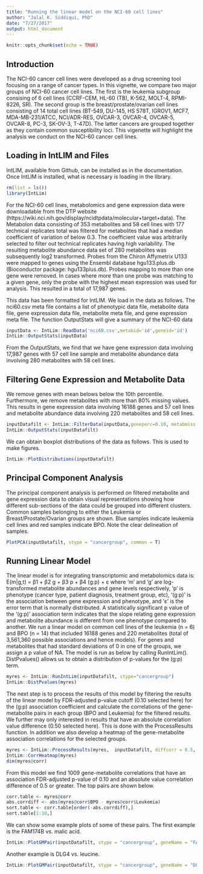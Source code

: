 ```yaml
---
title: "Running the linear model on the NCI-60 cell lines"
author: "Jalal K. Siddiqui, PhD"
date: "7/27/2017"
output: html_document
---
```


```r
knitr::opts_chunk$set(echo = TRUE)
```

## Introduction

The NCI-60 cancer cell lines were developed as a drug screening tool focusing on a range of cancer types.  In this vignette, we compare two major groups of NCI-60 cancer cell lines.  The first is the leukemia subgroup consising of 6 cell lines (CCRF-CEM, HL-60 (TB), K-562, MOLT-4, RPMI-8226, SR).  The second group is the breast/prostate/ovarian cell lines consisting of 14 total cell lines (BT-549, DU-145, HS 578T, IGROV1, MCF7, MDA-MB-231/ATCC, NCI/ADR-RES, OVCAR-3, OVCAR-4, OVCAR-5, OVCAR-8, PC-3, SK-OV-3, T-47D).  The latter cancers are grouped together as they contain common susceptibility loci.  This vigenette will highlight the analysis we conduct on the NCI-60 cancer cell lines.  

## Loading in IntLIM and Files

IntLIM, available from Github, can be installed as in the documentation.  Once IntLIM is installed, what is necessary is loading in the library.  

```r
rm(list = ls())
library(IntLim)
```

For the NCI-60 cell lines, metabolomics and gene expression data were downloadable from the DTP website (https://wiki.nci.nih.gov/display/ncidtpdata/molecular+target+data).  The Metabolon data consisting of 353 metabolites and 58 cell lines with 177 technical replicates total was filtered for metabolites that had a median coefficient of variation of below 0.3.  The coefficient value was arbitrarily selected to filter out technical replicates having high variability.  The resulting metabolite abundance data set of 280 metabolites was subsequently log2 transformed. Probes from the Chiron Affymetrix U133 were mapped to genes using the Ensembl database hgu133.plus.db (Bioconductor package:  hgu133plus.db).  Probes mapping to more than one gene were removed.  In cases where more than one probe was matching to a given gene, only the probe with the highest mean expression was used for analysis.  This resulted in a total of 17,987 genes.   

This data has been formatted for IntLIM.  We load in the data as follows.  The nci60.csv meta file contains a list of phenotypic data file, metabolite data file, gene expression data file, metabolite meta file, and gene expression meta file. The function OutputStats will give a summary of the NCI-60 data

```r
inputData <- IntLim::ReadData('nci60.csv',metabid='id',geneid='id')
IntLim::OutputStats(inputData)
```

From the OutputStats, we find that we have gene expression data involving 17,987 genes with 57 cell line sample and metabolite abundance data involving 280 metabolites with 58 cell lines.  

## Filtering Gene Expression and Metabolite Data

We remove genes with mean belows below the 10th percentile.  Furthermore, we remove metabolites with more than 80% missing values.  This results in gene expression data involving 16188 genes and 57 cell lines and metabolite abundance data involving 220 metabolites and 58 cell lines.  

```r
inputDatafilt <- IntLim::FilterData(inputData,geneperc=0.10, metabmiss = 0.80)
IntLim::OutputStats(inputDatafilt)
```

We can obtain boxplot distributions of the data as follows. This is used to make figures.  

```r
IntLim::PlotDistributions(inputDatafilt)
```

## Principal Component Analysis

The principal component analysis is performed on filtered metabolite and gene expression data to obtain visual representations showing how different sub-sections of the data could be grouped into different clusters.  Common samples belonging to either the Leukemia or Breast/Prostate/Ovarian groups are shown.  Blue samples indicate leukemia cell lines and red samples indicate BPO.  Note the clear delineation of samples.  

```r
PlotPCA(inputDatafilt, stype = "cancergroup", common = T)
```

## Running Linear Model

The linear model is for integrating transcriptomic and metabolomics data is:  E(m|g,t) = β1 + β2 g + β3 p + β4 (g:p) + ε where ‘m’ and ‘g’ are log-transformed metabolite abundances and gene levels respectively, ‘p’ is phenotype (cancer type, patient diagnosis, treatment group, etc), ‘(g:p)’ is the association between gene expression and phenotype, and ‘ε’ is the error term that is normally distributed.  A statistically significant p value of the ‘(g:p)’ association term indicates that the slope relating gene expression and metabolite abundance is different from one phenotype compared to another. We run a linear model on common cell lines of the leukemia (n = 6) and BPO (n = 14) that included 16188 genes and 220 metabolites (total of 3,561,360 possible associations and hence models).  For genes and metabolites that had standard deviations of 0 in one of the groups, we assign a p value of NA.  The model is run as below by calling RunIntLim().  DistPvalues() allows us to obtain a distribution of p-values for the (g:p) term.  

```r
myres <- IntLim::RunIntLim(inputDatafilt, stype="cancergroup")
IntLim::DistPvalues(myres)
```

The next step is to process the results of this model by filtering the results of the linear model by FDR-adjusted p-value cutoff (0.10 selected here) for the (g:p) association coefficient and calculate the correlations of the gene-metabolite pairs in each group (BPO and Leukemia) for the filtered results.  We further may only interested in results that have an absolute correlation value difference (0.50 selected here). This is done with the ProcessResults function.  In addition we also develop a heatmap of the gene-metabolite association correlations for the selected groups.  

```r
myres <- IntLim::ProcessResults(myres,  inputDatafilt, diffcorr = 0.5, pvalcutoff = 0.10)
IntLim::CorrHeatmap(myres)
dim(myres@corr)
```

From this model we find 1009 gene-metabolite correlations that have an association FDR-adjusted p-value of 0.10 and an absolute value correlation difference of 0.5 or greater.  The top pairs are shown below.  

```r
corr.table <- myres@corr
abs.corrdiff <- abs(myres@corr$BPO - myres@corr$Leukemia)
sort.table <- corr.table[order(-abs.corrdiff),]
sort.table[1:10,]
```

We can show some example plots of some of these pairs.  The first example is the FAM174B vs. malic acid.  

```r
IntLim::PlotGMPair(inputDatafilt, stype = "cancergroup", geneName = "FAM174B", metabName = "malic acid")
```

Another example is DLG4 vs. leucine.

```r
IntLim::PlotGMPair(inputDatafilt, stype = "cancergroup", geneName = "DLG4", metabName = "leucine")
```


